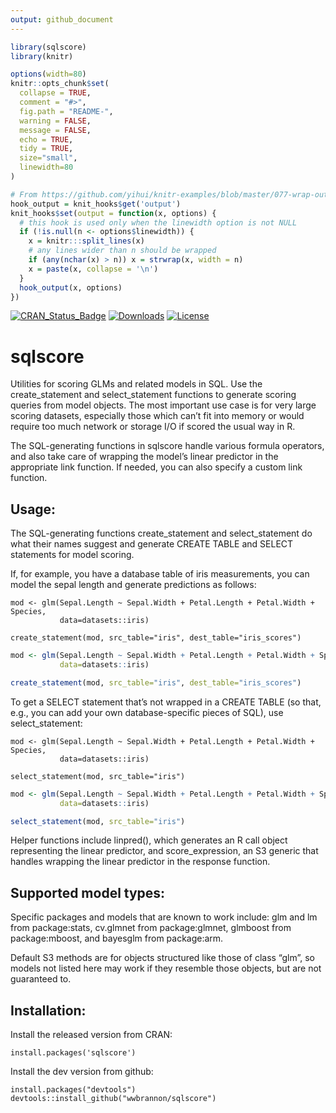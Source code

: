 ```yaml
---
output: github_document
---
```


<!-- README.md is generated from README.Rmd. Please edit that file -->

```r
library(sqlscore)
library(knitr)

options(width=80)
knitr::opts_chunk$set(
  collapse = TRUE,
  comment = "#>",
  fig.path = "README-",
  warning = FALSE,
  message = FALSE,
  echo = TRUE,
  tidy = TRUE,
  size="small",
  linewidth=80
)

# From https://github.com/yihui/knitr-examples/blob/master/077-wrap-output.Rmd
hook_output = knit_hooks$get('output')
knit_hooks$set(output = function(x, options) {
  # this hook is used only when the linewidth option is not NULL
  if (!is.null(n <- options$linewidth)) {
    x = knitr:::split_lines(x)
    # any lines wider than n should be wrapped
    if (any(nchar(x) > n)) x = strwrap(x, width = n)
    x = paste(x, collapse = '\n')
  }
  hook_output(x, options)
})
```

<!-- [![Build Status](http://img.shields.io/travis/wwbrannon/sqlscore.svg?style=flat)](https://travis-ci.org/wwbrannon/sqlscore) -->
[![CRAN_Status_Badge](http://www.r-pkg.org/badges/version/sqlscore)](http://cran.r-project.org/web/packages/sqlscore)
[![Downloads](http://cranlogs.r-pkg.org/badges/sqlscore)](http://cran.r-project.org/package=sqlscore)
[![License](http://img.shields.io/:license-mit-blue.svg?style=flat)](http://badges.mit-license.org)

# sqlscore

Utilities for scoring GLMs and related models in SQL. Use the create_statement
and select_statement functions to generate scoring queries from model objects.
The most important use case is for very large scoring datasets, especially those
which can't fit into memory or would require too much network or storage I/O if
scored the usual way in R.

The SQL-generating functions in sqlscore handle various formula operators, and
also take care of wrapping the model's linear predictor in the appropriate link
function. If needed, you can also specify a custom link function.

## Usage:
The SQL-generating functions create\_statement and select\_statement do what their
names suggest and generate CREATE TABLE and SELECT statements for model scoring.

If, for example, you have a database table of iris measurements, you can model the
sepal length and generate predictions as follows:
```
mod <- glm(Sepal.Length ~ Sepal.Width + Petal.Length + Petal.Width + Species,
           data=datasets::iris)

create_statement(mod, src_table="iris", dest_table="iris_scores")  
```

```r
mod <- glm(Sepal.Length ~ Sepal.Width + Petal.Length + Petal.Width + Species,
           data=datasets::iris)

create_statement(mod, src_table="iris", dest_table="iris_scores")  
```

To get a SELECT statement that's not wrapped in a CREATE TABLE (so that, e.g.,
you can add your own database-specific pieces of SQL), use select_statement:
```
mod <- glm(Sepal.Length ~ Sepal.Width + Petal.Length + Petal.Width + Species,
           data=datasets::iris)

select_statement(mod, src_table="iris")
```

```r
mod <- glm(Sepal.Length ~ Sepal.Width + Petal.Length + Petal.Width + Species,
           data=datasets::iris)

select_statement(mod, src_table="iris")
```

Helper functions include linpred(), which generates an R call object representing
the linear predictor, and score_expression, an S3 generic that handles wrapping
the linear predictor in the response function.

## Supported model types:
Specific packages and models that are known to work include: glm and lm from
package:stats, cv.glmnet from package:glmnet, glmboost from package:mboost,
and bayesglm from package:arm.

Default S3 methods are for objects structured like those of class "glm", so
models not listed here may work if they resemble those objects, but are not 
guaranteed to.

## Installation:
Install the released version from CRAN:
```
install.packages('sqlscore')
```

Install the dev version from github:
```
install.packages("devtools")
devtools::install_github("wwbrannon/sqlscore")
```
